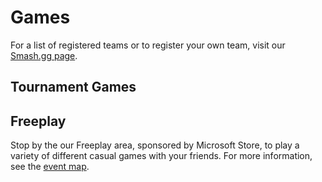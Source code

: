 <FullWidth className="bg-darker top-banner" container>

# <Icon name="list" className="mr-4" /> Games

<Lead>

For a list of registered teams or to register your own team, visit our [Smash.gg page](https://smash.gg/tournament/gamefest-2019).

</Lead>
</FullWidth>
<Space h="1.2rem" />

## Tournament Games

<GameList  />
<Space h="0.5rem" />

## Freeplay

Stop by the our Freeplay area, sponsored by Microsoft Store, to play a variety of different casual games with your friends. For more information, see the [event map](/directions#map).

<Space h="2rem" />
